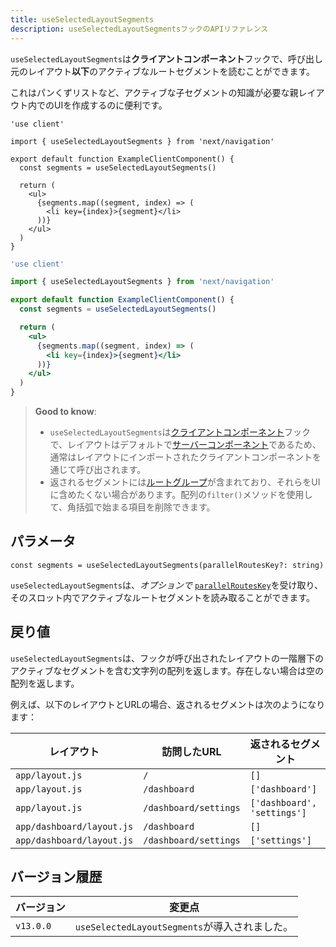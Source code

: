 ```yaml
---
title: useSelectedLayoutSegments
description: useSelectedLayoutSegmentsフックのAPIリファレンス
---
```


`useSelectedLayoutSegments`は**クライアントコンポーネント**フックで、呼び出し元のレイアウト**以下**のアクティブなルートセグメントを読むことができます。

これはパンくずリストなど、アクティブな子セグメントの知識が必要な親レイアウト内でのUIを作成するのに便利です。

<Tabs>
<TabItem value="tsx" label="TypeScript">

```tsx title="app/example-client-component.tsx" switcher
'use client'

import { useSelectedLayoutSegments } from 'next/navigation'

export default function ExampleClientComponent() {
  const segments = useSelectedLayoutSegments()

  return (
    <ul>
      {segments.map((segment, index) => (
        <li key={index}>{segment}</li>
      ))}
    </ul>
  )
}
```
</TabItem>
<TabItem value="jsx" label="JavaScript">

```jsx title="app/example-client-component.js" switcher
'use client'

import { useSelectedLayoutSegments } from 'next/navigation'

export default function ExampleClientComponent() {
  const segments = useSelectedLayoutSegments()

  return (
    <ul>
      {segments.map((segment, index) => (
        <li key={index}>{segment}</li>
      ))}
    </ul>
  )
}
```
</TabItem>
</Tabs>


> **Good to know**:
>
> - `useSelectedLayoutSegments`は[クライアントコンポーネント](/docs/app/building-your-application/rendering/client-components)フックで、レイアウトはデフォルトで[サーバーコンポーネント](/docs/app/building-your-application/rendering/server-components)であるため、通常はレイアウトにインポートされたクライアントコンポーネントを通じて呼び出されます。
> - 返されるセグメントには[ルートグループ](/docs/app/building-your-application/routing/route-groups)が含まれており、それらをUIに含めたくない場合があります。配列の`filter()`メソッドを使用して、角括弧で始まる項目を削除できます。

## パラメータ

```tsx
const segments = useSelectedLayoutSegments(parallelRoutesKey?: string)
```

`useSelectedLayoutSegments`は、_オプションで_ [`parallelRoutesKey`](/docs/app/building-your-application/routing/parallel-routes#useselectedlayoutsegments)を受け取り、そのスロット内でアクティブなルートセグメントを読み取ることができます。

## 戻り値

`useSelectedLayoutSegments`は、フックが呼び出されたレイアウトの一階層下のアクティブなセグメントを含む文字列の配列を返します。存在しない場合は空の配列を返します。

例えば、以下のレイアウトとURLの場合、返されるセグメントは次のようになります：

| レイアウト                  | 訪問したURL             | 返されるセグメント          |
| ------------------------- | --------------------- | --------------------------- |
| `app/layout.js`           | `/`                   | `[]`                        |
| `app/layout.js`           | `/dashboard`          | `['dashboard']`             |
| `app/layout.js`           | `/dashboard/settings` | `['dashboard', 'settings']` |
| `app/dashboard/layout.js` | `/dashboard`          | `[]`                        |
| `app/dashboard/layout.js` | `/dashboard/settings` | `['settings']`              |

## バージョン履歴

| バージョン   | 変更点                                   |
| --------- | --------------------------------------- |
| `v13.0.0` | `useSelectedLayoutSegments`が導入されました。 |